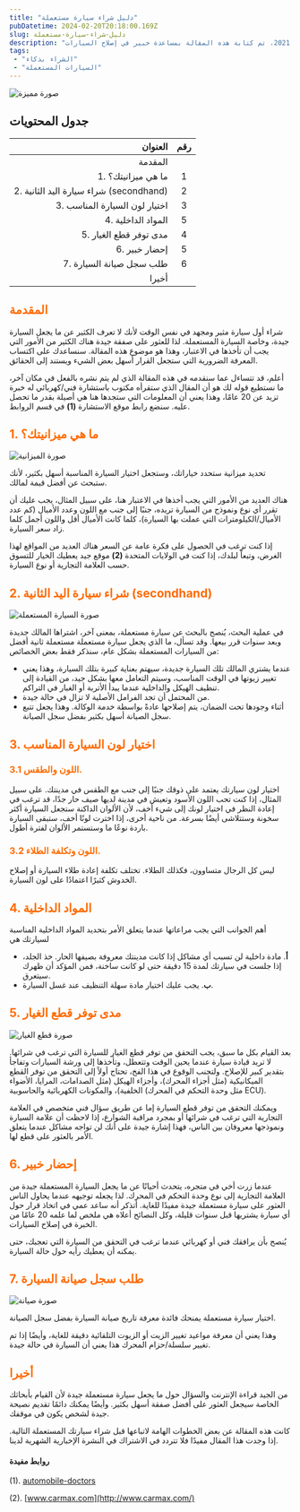 ```yaml
---
title: "دليل شراء سيارة مستعملة"
pubDatetime: 2024-02-20T20:18:00.169Z
slug: دليل-شراء-سيارة-مستعملة
description: "بعض النصائح التي يجب اتباعها قبل شراء سيارة مستعملة في عام 2021، تم كتابة هذه المقالة بمساعدة خبير في إصلاح السيارات."
tags:
 - "الشراء بذكاء"
 - "السيارات المستعملة"
---
```


![صورة مميزة](@assets/images/7-things-to-look-for-before-buying-your-first-used-car-in-2024/cover.jpg)

## جدول المحتويات

|                     العنوان | رقم |
|---------------------------:|:-----:|
|                     المقدمة |      |
|           1. ما هي ميزانيتك؟ |   1   |
|        2. شراء سيارة اليد الثانية (secondhand) |   2   |
|      3. اختيار لون السيارة المناسب |   3   |
|4. المواد الداخلية |   5   |
|  5. مدى توفر قطع الغيار                    |   4   |
|                6. إحضار خبير  |   5   |
| 7. طلب سجل صيانة السيارة    |   6   |
|                    أخيرا |      |


<h2 style="color:#FF6B01!important"> المقدمة</h2>

شراء أول سيارة مثير ومجهد في نفس الوقت لأنك لا تعرف الكثير عن ما يجعل السيارة جيدة، وخاصة السيارة المستعملة. لذا للعثور على صفقة جيدة هناك الكثير من الأمور التي يجب أن تأخذها في الاعتبار، وهذا هو موضوع هذه المقالة. سنساعدك على اكتساب المعرفة الضرورية التي ستجعل القرار أسهل بعض الشيء ويستند إلى الحقائق.

أعلم، قد تتساءل عما سنقدمه في هذه المقالة الذي لم يتم نشره بالفعل في مكان آخر، ما نستطيع قوله لك هو أن المقال الذي ستقرأه مكتوب باستشارة فني/كهربائي له خبرة تزيد عن 20 عامًا، وهذا يعني أن المعلومات التي ستجدها هنا هي أصيلة بقدر ما تحصل عليه. سنضع رابط موقع الاستشارة **(1)** في قسم الروابط.

<h2 style="color:#FF6B01!important"> 1. ما هي ميزانيتك؟</h2>

![صورة الميزانية](@assets/images/7-things-to-look-for-before-buying-your-first-used-car-in-2024/budget.jpg)

تحديد ميزانية ستحدد خياراتك، وستجعل اختيار السيارة المناسبة أسهل بكثير، لأنك ستبحث عن أفضل قيمة لمالك.

هناك العديد من الأمور التي يجب أخذها في الاعتبار هنا، على سبيل المثال، يجب عليك أن تقرر أي نوع ونموذج من السيارة تريده، جنبًا إلى جنب مع اللون وعدد الأميال (كم عدد الأميال/الكيلومترات التي عملت بها السيارة)، كلما كانت الأميال أقل واللون أجمل كلما زاد سعر السيارة.

إذا كنت ترغب في الحصول على فكرة عامة عن السعر هناك العديد من المواقع لهذا الغرض، وتبعاً لبلدك، إذا كنت في الولايات المتحدة **(2)** موقع جيد يعطيك الخيار للتسوق حسب العلامة التجارية أو نوع السيارة.

<h2 style="color:#FF6B01!important"> 2. شراء سيارة اليد الثانية (secondhand)</h2>

![صورة السيارة المستعملة](@assets/images/7-things-to-look-for-before-buying-your-first-used-car-in-2024/secondhand.jpg)

في عملية البحث، يُنصح بالبحث عن سيارة مستعملة، بمعنى آخر، اشتراها المالك جديدة وبعد سنوات قرر بيعها. وقد تسأل، ما الذي يجعل سيارة مستعملة مستعملة ثانية أفضل من السيارات المستعملة بشكل عام، سنذكر فقط بعض الخصائص:

- عندما يشتري المالك تلك السيارة جديدة، سيهتم بعناية كبيرة بتلك السيارة، وهذا يعني تغيير زيوتها في الوقت المناسب، وسيتم التعامل معها بشكل جيد، من القيادة إلى تنظيف الهيكل والداخلية عندما يبدأ الأتربة أو الغبار في التراكم.
- من المحتمل أن تجد الفرامل الأصلية لا تزال في حالة جيدة.
- أثناء وجودها تحت الضمان، يتم إصلاحها عادةً بواسطة خدمة الوكالة. وهذا يجعل تتبع سجل الصيانة أسهل بكثير بفضل سجل الصيانة.

<h2 style="color:#FF6B01!important"> 3. اختيار لون السيارة المناسب</h2>



<h3 style="color:#FF6B01!important"> 3.1 اللون والطقس.</h3>

اختيار لون سيارتك يعتمد على ذوقك جنبًا إلى جنب مع الطقس في مدينتك. على سبيل المثال، إذا كنت تحب اللون الأسود وتعيش في مدينة لديها صيف حار جدًا، قد ترغب في إعادة النظر في اختيار لونك إلى شيء أخف، لأن الألوان الداكنة ستجعل السيارة أكثر سخونة وستتلاشى أيضًا بسرعة. من ناحية أخرى، إذا اخترت لونًا أخف، ستبقى السيارة باردة نوعًا ما وستستمر الألوان لفترة أطول.

<h3 style="color:#FF6B01!important"> 3.2 اللون وتكلفة الطلاء.</h3>

ليس كل الرجال متساوون، فكذلك الطلاء. تختلف تكلفة إعادة طلاء السيارة أو إصلاح الخدوش كثيرًا اعتمادًا على لون السيارة.

<h2 style="color:#FF6B01!important"> 4. المواد الداخلية</h2>

أهم الجوانب التي يجب مراعاتها عندما يتعلق الأمر بتحديد المواد الداخلية المناسبة لسيارتك هي

- **أ**. مادة داخلية لن تسبب أي مشاكل إذا كانت مدينتك معروفة بصيفها الحار. خذ الجلد، إذا جلست في سيارتك لمدة 15 دقيقة حتى لو كانت ساخنة، فمن المؤكد أن ظهرك سيتعرق.
- **ب**. يجب عليك اختيار مادة سهلة التنظيف عند غسل السيارة.

<h2 style="color:#FF6B01!important"> 5. مدى توفر قطع الغيار</h2>

![صورة قطع الغيار](@assets/images/7-things-to-look-for-before-buying-your-first-used-car-in-2024/carparts.jpg)

بعد القيام بكل ما سبق، يجب التحقق من توفر قطع الغيار للسيارة التي ترغب في شرائها. لا تريد قيادة سيارة عندما يحين الوقت وتتعطل، وتأخذها إلى ورشة السيارات وتفاجأ بتقدير كبير للإصلاح. ولتجنب الوقوع في هذا الفخ، تحتاج أولاً إلى التحقق من توفر القطع الميكانيكية (مثل أجزاء المحرك)، وأجزاء الهيكل (مثل الصدامات، المرايا، الأضواء الخلفية)، والمكونات الكهربائية والحاسوبية (مثل وحدة التحكم في المحرك ECU).

ويمكنك التحقق من توفر قطع السيارة إما عن طريق سؤال فني متخصص في العلامة التجارية التي ترغب في شرائها أو بمجرد مراقبة الشوارع، إذا لاحظت أن علامة السيارة ونموذجها معروفان بين الناس، فهذا إشارة جيدة على أنك لن تواجه مشاكل عندما يتعلق الأمر بالعثور على قطع لها.

<h2 style="color:#FF6B01!important"> 6. إحضار خبير</h2>

عندما زرت أخي في متجره، يتحدث أحيانًا عن ما يجعل السيارة المستعملة جيدة من العلامة التجارية إلى نوع وحدة التحكم في المحرك. لذا يجعله توجيهه عندما يحاول الناس العثور على سيارة مستعملة جيدة مفيدًا للغاية. أتذكر أنه ساعد عمي في اتخاذ قرار حول أي سيارة يشتريها قبل سنوات قليلة، وكل النصائح أعلاه هي ملخص لما علمه 20 عامًا من الخبرة في إصلاح السيارات.

يُنصح بأن يرافقك فني أو كهربائي عندما ترغب في التحقق من السيارة التي تعجبك، حتى يمكنه أن يعطيك رأيه حول حالة السيارة.

<h2 style="color:#FF6B01!important"> 7. طلب سجل صيانة السيارة</h2>

![صورة صيانة](@assets/images/7-things-to-look-for-before-buying-your-first-used-car-in-2024/maintenance.jpg)

اختيار سيارة مستعملة يمنحك فائدة معرفة تاريخ صيانة السيارة بفضل سجل الصيانة.

وهذا يعني أن معرفة مواعيد تغيير الزيت أو الزيوت التلقائية دقيقة للغاية، وأيضًا إذا تم تغيير سلسلة/حزام المحرك هذا يعني أن السيارة في حالة جيدة.

<h2 style="color:#FF6B01!important"> أخيرا</h2>

من الجيد قراءة الإنترنت والسؤال حول ما يجعل سيارة مستعملة جيدة لأن القيام بأبحاثك الخاصة سيجعل العثور على أفضل صفقة أسهل بكثير. وأيضًا يمكنك دائمًا تقديم نصيحة جيدة لشخص يكون في موقفك.

كانت هذه المقالة عن بعض الخطوات الهامة لاتباعها قبل شراء سيارتك المستعملة التالية. إذا وجدت هذا المقال مفيدًا فلا تتردد في الاشتراك في النشرة الإخبارية الشهرية لدينا.



####  روابط مفيدة

(1). [automobile-doctors](https://www.youtube.com/@automobiledoctors)

(2). [www.carmax.com](http://www.carmax.com/)

